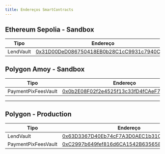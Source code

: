 ```yaml
---
title: Endereços SmartContracts
---
```


## Ethereum Sepolia - Sandbox
| Tipo                 | Endereço                                                                                                                           |
|----------------------|------------------------------------------------------------------------------------------------------------------------------------|
| LendVault            | [0x31D00DeD086750418EB0b28C1cC9931c7940C26D](https://sepolia.etherscan.io/address/0x31D00DeD086750418EB0b28C1cC9931c7940C26D)      |

## Polygon Amoy - Sandbox
| Tipo                 | Endereço                                                                                                                           |
|----------------------|------------------------------------------------------------------------------------------------------------------------------------|
| PaymentPixFeesVault  | [0x0b2E08F02f2e4525f13c33fD4fCAeF7a973B3e2f](https://amoy.polygonscan.com/address/0x0b2E08F02f2e4525f13c33fD4fCAeF7a973B3e2f)      |

--------------------------

## Polygon - Production
| Tipo                 | Endereço                                                                                                                           |
|----------------------|------------------------------------------------------------------------------------------------------------------------------------|
| LendVault            | [0x63D3367D40Eb74cF7A3D0AEC1b31Ca40C1b8128E](https://polygonscan.com/address/0x63D3367D40Eb74cF7A3D0AEC1b31Ca40C1b8128E)      |
| PaymentPixFeesVault  | [0xC2997b649fef816d6CA1542B6356585F784d81e1](https://polygonscan.com/address/0xC2997b649fef816d6CA1542B6356585F784d81e1)      |
